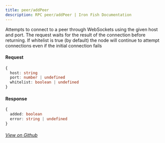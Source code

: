 ```yaml
---
title: peer/addPeer
description: RPC peer/addPeer | Iron Fish Documentation
---
```


Attempts to connect to a peer through WebSockets using the given host and port. The request waits for the result of the connection before returning. If whitelist is true (by default) the node will continue to attempt connections even if the initial connection fails

#### Request

```ts
{
  host: string
  port: number | undefined
  whitelist: boolean | undefined
}
```

#### Response

```ts
{
  added: boolean
  error: string | undefined
}
```

###### [View on Github](https://github.com/iron-fish/ironfish/blob/master/ironfish/src/rpc/routes/peer/addPeer.ts)

